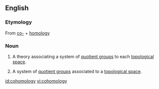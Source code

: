 ==English==
{{wikipedia}}
===Etymology===
From [[co-]] + [[homology]]
===Noun===
{{en-noun|cohomologies}}

#{{mathematics}} A theory associating a system of [[quotient group]]s to each [[topological space]].
#{{mathematics}} A system of [[quotient group]]s associated to a [[topological space]].

[[id:cohomology]]
[[vi:cohomology]]